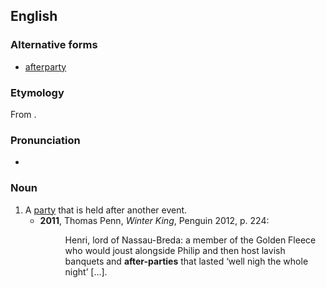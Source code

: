 ==English==
{{wikipedia|afterparty}}
===Alternative forms===
* [[afterparty]]

===Etymology===
From {{prefix|after|party}}.

===Pronunciation===
*{{a|UK}} {{IPA|/ˈɑːftəpɑːti/}}

===Noun===
{{en-noun|head=[[after]]-[[party]]|after-parties}}

# A [[party]] that is held after another event.
#*'''2011''', Thomas Penn, ''Winter King'', Penguin 2012, p. 224:
#*:Henri, lord of Nassau-Breda: a member of the Golden Fleece who would joust alongside Philip and then host lavish banquets and '''after-parties''' that lasted ‘well nigh the whole night’ […].